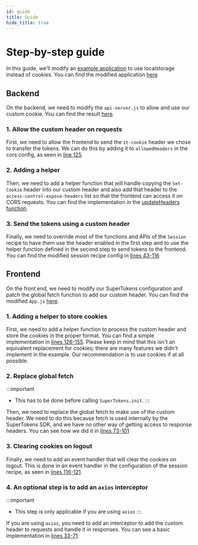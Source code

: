 ```yaml
---
id: guide
title: Guide
hide_title: true
---
```


<!-- COPY DOCS -->
<!-- ./session/advanced-customizations/examples/localstorage/guide.mdx -->

# Step-by-step guide

In this guide, we'll modify an [example application](https://github.com/supertokens/supertokens-demo-react/tree/emailpassword/) to use localstorage instead of cookies.
You can find the modified application [here](https://github.com/supertokens/supertokens-auth-react/blob/master/examples/with-localstorage/)

## Backend

On the backend, we need to modify the `api-server.js` to allow and use our custom cookie.
You can find the result [here](https://github.com/supertokens/supertokens-auth-react/blob/localstorage-example/examples/with-localstorage/api-server.js).

### 1. Allow the custom header on requests
First, we need to allow the frontend to send the `st-cookie` header we chose to transfer the tokens.
We can do this by adding it to `allowedHeaders` in the cors config, as seen in [line 125](https://github.com/supertokens/supertokens-auth-react/blob/localstorage-example/examples/with-localstorage/api-server.js#L125).

### 2. Adding a helper
Then, we need to add a helper function that will handle copying the `Set-Cookie` header into our custom header and also add that header
to the `access-control-expose-headers` list so that the frontend can access it on CORS requests.
You can find the implementation in the [updateHeaders function](https://github.com/supertokens/supertokens-auth-react/blob/localstorage-example/examples/with-localstorage/api-server.js#L14-L30).

### 3. Send the tokens using a custom header

Finally, we need to override most of the functions and APIs of the `Session` recipe to have them use the header enabled in the first step and to 
use the helper function defined in the second step to send tokens to the frontend.
You can find the modified session recipe config in [lines 43-116](https://github.com/supertokens/supertokens-auth-react/blob/localstorage-example/examples/with-localstorage/api-server.js#L43-L116)

## Frontend
On the front end, we need to modify our SuperTokens configuration and patch the global fetch function to add our custom header. 
You can find the modified `App.js` [here](https://github.com/supertokens/supertokens-auth-react/blob/localstorage-example/examples/with-localstorage/src/App.js).

### 1. Adding a helper to store cookies
First, we need to add a helper function to process the custom header and store the cookies in the proper format.
You can find a simple implementation in [lines 126-155](https://github.com/supertokens/supertokens-auth-react/blob/localstorage-example/examples/with-localstorage/src/App.js#L126-L155).
Please keep in mind that this isn't an equivalent replacement for cookies; there are many features we didn't implement in the example. Our recommendation is to use cookies if at all possible.

### 2. Replace global fetch

:::important
- This has to be done before calling `SuperTokens.init`.
:::

Then, we need to replace the global fetch to make use of the custom header.
We need to do this because fetch is used internally by the SuperTokens SDK, and we have no other way of getting access to response headers.
You can see how we did it in [lines 73-101](https://github.com/supertokens/supertokens-auth-react/blob/localstorage-example/examples/with-localstorage/src/App.js#L73-L101)

### 3. Clearing cookies on logout

Finally, we need to add an event handler that will clear the cookies on logout. This is done in an event handler in the configuration of the session recipe, as seen in
[lines 116-121](https://github.com/supertokens/supertokens-auth-react/blob/localstorage-example/examples/with-localstorage/src/App.js#L116-L121).

### 4. An optional step is to add an `axios` interceptor

:::important
- This step is only applicable if you are using `axios`
:::

If you are using `axios`, you need to add an interceptor to add the custom header to requests and handle it in responses. 
You can see a basic implementation in [lines 33-71](https://github.com/supertokens/supertokens-auth-react/blob/localstorage-example/examples/with-localstorage/src/App.js#L33-L71).

